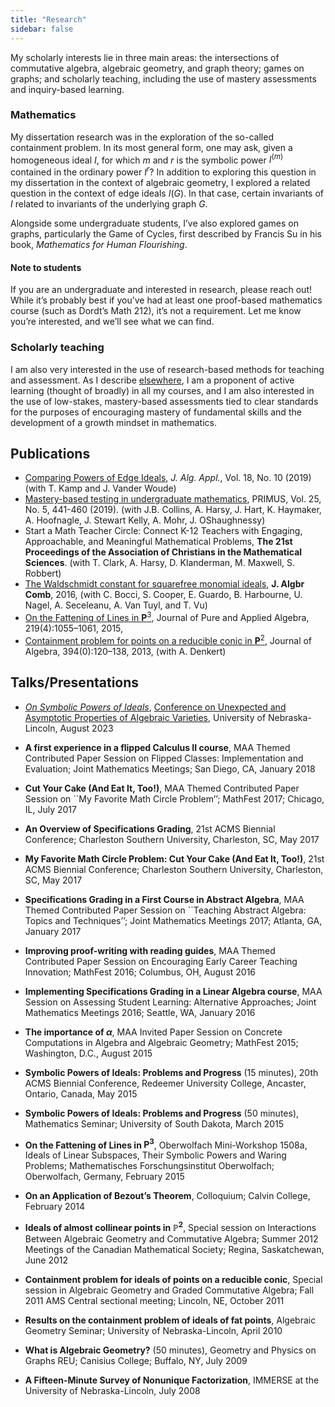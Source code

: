 ```yaml
---
title: "Research"
sidebar: false
---
```



My scholarly interests lie in three main areas: the intersections of commutative algebra, algebraic geometry, and graph theory; games on graphs; and scholarly teaching, including the use of mastery assessments and inquiry-based learning.



### Mathematics

My dissertation research was in the exploration of the so-called containment problem. In its most general form, one may ask, given a homogeneous ideal $I$, for which $m$ and $r$ is the symbolic power $I^{(m)}$ contained in the ordinary power $I^r$? In addition to exploring this question in my dissertation in the context of algebraic geometry, I explored a related question in the context of edge ideals $I(G)$. In that case, certain invariants of $I$ related to invariants of the underlying graph $G$.

Alongside some undergraduate students, I've also explored games on graphs, particularly the Game of Cycles, first described by Francis Su in his book, _Mathematics for Human Flourishing_.

#### Note to students

If you are an undergraduate and interested in research, please reach out! While it's probably best if you've had at least one proof-based mathematics course (such as Dordt's Math 212), it's not a requirement. Let me know you're interested, and we'll see what we can find.

### Scholarly teaching

I am also very interested in the use of research-based methods for teaching and assessment. As I describe [elsewhere](./teaching.html), I am a proponent of active learning (thought of broadly) in all my courses, and I am also interested in the use of low-stakes, mastery-based assessments tied to clear standards for the purposes of encouraging mastery of fundamental skills and the development of a growth mindset in mathematics.



## Publications



* [Comparing Powers of Edge Ideals](https://doi.org/10.1142/S0219498819501846), _J. Alg. Appl._, Vol. 18, No. 10 (2019) (with T. Kamp and J. Vander Woude)
* [Mastery-based testing in undergraduate mathematics](https://doi.org/10.1080/10511970.2018.1488317), PRIMUS, Vol. 25, No. 5, 441-460 (2019). (with J.B. Collins, A. Harsy, J. Hart, K. Haymaker, A. Hoofnagle,  J. Stewart Kelly, A. Mohr, J. OShaughnessy)
* Start a Math Teacher Circle:  Connect K-12 Teachers with Engaging, Approachable, and Meaningful Mathematical  Problems, __The 21st Proceedings of the Association of Christians in the Mathematical Sciences__. (with T. Clark, A. Harsy, D. Klanderman, M. Maxwell, S. Robbert)
* [The Waldschmidt constant for squarefree monomial ideals](http://dx.doi.org/10.1007/s10801-016-0693-7), __J. Algbr Comb__, 2016,  (with C. Bocci,  S. Cooper, E. Guardo, B. Harbourne, U. Nagel, A. Seceleanu, A. Van Tuyl,  and T. Vu)
* [On the Fattening of Lines in $\mathbf{P}^3$](http://dx.doi.org/10.1016/j.jpaa.2014.05.033), Journal of Pure and Applied Algebra, 219(4):1055--1061, 2015, 
* [Containment problem for points on a reducible conic in $\mathbf{P}^2$](http://dx.doi.org/10.1016/j.jalgebra.2013.06.032), Journal of Algebra, 394(0):120--138, 2013, (with A. Denkert)

## Talks/Presentations

* _[On Symbolic Powers of Ideals](./talks/brianfest/Janssen-BrianFest.html)_, [Conference on Unexpected and Asymptotic Properties of Algebraic Varieties](https://math.unl.edu/brianfest2023), University of Nebraska-Lincoln, August 2023

* __A first experience in a flipped Calculus II course__, MAA Themed Contributed Paper Session on Flipped Classes: Implementation and Evaluation; Joint Mathematics Meetings; San Diego, CA, January 2018
*  __Cut Your Cake (And Eat It, Too!)__, MAA Themed Contributed Paper Session on ``My Favorite Math Circle Problem''; MathFest 2017; Chicago, IL, July 2017
* __An Overview of Specifications Grading__, 21st ACMS Biennial Conference; Charleston Southern University, Charleston, SC, May 2017
* __My Favorite Math Circle Problem: Cut Your Cake (And Eat It, Too!)__, 21st ACMS Biennial Conference; Charleston Southern University, Charleston, SC, May 2017
*  __Specifications Grading in a First Course in Abstract Algebra__,
         MAA Themed Contributed Paper Session on ``Teaching Abstract Algebra: Topics and Techniques''; Joint Mathematics Meetings 2017; Atlanta, GA, January 2017
*  __Improving proof-writing with reading guides__,
         MAA Themed Contributed Paper Session on Encouraging Early Career Teaching Innovation; MathFest 2016; Columbus, OH, August 2016
* __Implementing Specifications Grading in a Linear Algebra course__,
       	 MAA Session on Assessing Student Learning: Alternative Approaches; Joint Mathematics Meetings 2016; Seattle, WA, January 2016
* __The importance of $\alpha$__,
		MAA Invited Paper Session on Concrete Computations in Algebra and Algebraic Geometry; MathFest 2015; Washington, D.C., August 2015
* __Symbolic Powers of Ideals: Problems and Progress__ (15 minutes),
         20th ACMS Biennial Conference, Redeemer University College, Ancaster, Ontario, Canada, May 2015
* __Symbolic Powers of Ideals: Problems and Progress__ (50 minutes),
         Mathematics Seminar; University of South Dakota, March 2015
* __On the Fattening of Lines in $\mathbf{P}^3$__,
       	Oberwolfach Mini-Workshop 1508a,  Ideals of Linear Subspaces, Their Symbolic Powers and Waring Problems; Mathematisches Forschungsinstitut Oberwolfach; Oberwolfach, Germany, February 2015
* __On an Application of Bezout's Theorem__,
         Colloquium; Calvin College, February 2014
* __Ideals of almost collinear points in $\mathbb{P}^2$__,
         Special session on Interactions Between Algebraic Geometry and Commutative Algebra; Summer 2012 Meetings of the Canadian Mathematical Society; Regina, Saskatchewan, June 2012
* __Containment problem for ideals of points on a reducible conic__,
         Special session in Algebraic Geometry and Graded Commutative Algebra; Fall 2011 AMS Central sectional meeting; Lincoln, NE, October 2011
* __Results on the containment problem of ideals of fat points__,
         Algebraic Geometry Seminar; University of Nebraska-Lincoln, April 2010
* __What is Algebraic Geometry?__ (50 minutes),
         Geometry and Physics on Graphs REU; Canisius College; Buffalo, NY, July 2009
* __A Fifteen-Minute Survey of Nonunique Factorization__,
         IMMERSE at the University of Nebraska-Lincoln, July 2008